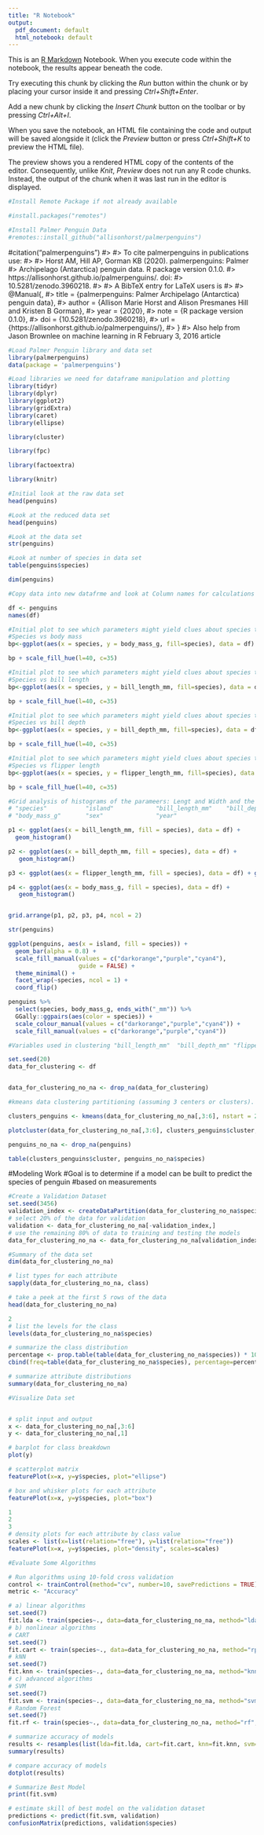 ```yaml
---
title: "R Notebook"
output:
  pdf_document: default
  html_notebook: default
---
```


This is an [R Markdown](http://rmarkdown.rstudio.com) Notebook. When you execute code within the notebook, the results appear beneath the code. 

Try executing this chunk by clicking the *Run* button within the chunk or by placing your cursor inside it and pressing *Ctrl+Shift+Enter*. 

Add a new chunk by clicking the *Insert Chunk* button on the toolbar or by pressing *Ctrl+Alt+I*.

When you save the notebook, an HTML file containing the code and output will be saved alongside it (click the *Preview* button or press *Ctrl+Shift+K* to preview the HTML file).

The preview shows you a rendered HTML copy of the contents of the editor. Consequently, unlike *Knit*, *Preview* does not run any R code chunks. Instead, the output of the chunk when it was last run in the editor is displayed.

```r
#Install Remote Package if not already available

#install.packages("remotes")

#Install Palmer Penguin Data
#remotes::install_github("allisonhorst/palmerpenguins")

```

#citation("palmerpenguins")
#> 
#> To cite palmerpenguins in publications use:
#> 
#>   Horst AM, Hill AP, Gorman KB (2020). palmerpenguins: Palmer
#>   Archipelago (Antarctica) penguin data. R package version 0.1.0.
#>   https://allisonhorst.github.io/palmerpenguins/. doi:
#>   10.5281/zenodo.3960218.
#> 
#> A BibTeX entry for LaTeX users is
#> 
#>   @Manual{,
#>     title = {palmerpenguins: Palmer Archipelago (Antarctica) penguin data},
#>     author = {Allison Marie Horst and Alison Presmanes Hill and Kristen B Gorman},
#>     year = {2020},
#>     note = {R package version 0.1.0},
#>     doi = {10.5281/zenodo.3960218},
#>     url = {https://allisonhorst.github.io/palmerpenguins/},
#>   }
#> Also help from Jason Brownlee on machine learning in R February 3, 2016 article


```r
#Load Palmer Penguin library and data set
library(palmerpenguins)
data(package = 'palmerpenguins')
```

```r
#Load libraries we need for dataframe manipulation and plotting
library(tidyr)
library(dplyr)
library(ggplot2)
library(gridExtra)
library(caret)
library(ellipse)
```

```r
library(cluster) 

library(fpc)

library(factoextra)

library(knitr)
```


```r
#Initial look at the raw data set
head(penguins)
```

```r
#Look at the reduced data set
head(penguins)
```



```r
#Look at the data set
str(penguins)
```


```r
#Look at number of species in data set
table(penguins$species)
```
```r
dim(penguins)
```

```r
#Copy data into new datafrme and look at Column names for calculations

df <- penguins
names(df)
```


```r
#Initial plot to see which parameters might yield clues about species types
#Species vs body mass
bp<-ggplot(aes(x = species, y = body_mass_g, fill=species), data = df) + geom_boxplot() + coord_flip()

bp + scale_fill_hue(l=40, c=35)
```

```r
#Initial plot to see which parameters might yield clues about species types
#Species vs bill length
bp<-ggplot(aes(x = species, y = bill_length_mm, fill=species), data = df) + geom_boxplot() + coord_flip()

bp + scale_fill_hue(l=40, c=35)
```

```r
#Initial plot to see which parameters might yield clues about species types
#Species vs bill depth
bp<-ggplot(aes(x = species, y = bill_depth_mm, fill=species), data = df) + geom_boxplot() + coord_flip()

bp + scale_fill_hue(l=40, c=35)
```

```r
#Initial plot to see which parameters might yield clues about species types
#Species vs flipper length
bp<-ggplot(aes(x = species, y = flipper_length_mm, fill=species), data = df) + geom_boxplot() + coord_flip()

bp + scale_fill_hue(l=40, c=35)

```





```r
#Grid analysis of histograms of the parameers: Lengt and Width and the Petal Length and Width.
# "species"           "island"            "bill_length_mm"    "bill_depth_mm"     "flipper_length_mm"
# "body_mass_g"       "sex"               "year"     

p1 <- ggplot(aes(x = bill_length_mm, fill = species), data = df) +
  geom_histogram()

p2 <- ggplot(aes(x = bill_depth_mm, fill = species), data = df) +
   geom_histogram()

p3 <- ggplot(aes(x = flipper_length_mm, fill = species), data = df) + geom_histogram()

p4 <- ggplot(aes(x = body_mass_g, fill = species), data = df) +
   geom_histogram()


grid.arrange(p1, p2, p3, p4, ncol = 2)
```

```r
str(penguins)
```

```r
ggplot(penguins, aes(x = island, fill = species)) +
  geom_bar(alpha = 0.8) +
  scale_fill_manual(values = c("darkorange","purple","cyan4"),
                    guide = FALSE) +
  theme_minimal() +
  facet_wrap(~species, ncol = 1) +
  coord_flip()


```


```r
penguins %>%
  select(species, body_mass_g, ends_with("_mm")) %>%
  GGally::ggpairs(aes(color = species)) +
  scale_colour_manual(values = c("darkorange","purple","cyan4")) +
  scale_fill_manual(values = c("darkorange","purple","cyan4"))
```

```r

#Variables used in clustering "bill_length_mm"  "bill_depth_mm" "flipper_length_mm" "body_mass_g"

set.seed(20)
data_for_clustering <- df


data_for_clustering_no_na <- drop_na(data_for_clustering)

#kmeans data clustering partitioning (assuming 3 centers or clusters).

clusters_penguins <- kmeans(data_for_clustering_no_na[,3:6], nstart = 20, centers = 3)

plotcluster(data_for_clustering_no_na[,3:6], clusters_penguins$cluster, color = TRUE, shade = TRUE)

penguins_no_na <- drop_na(penguins)

table(clusters_penguins$cluster, penguins_no_na$species)


```
#Modeling Work
#Goal is to determine if a model can be built to predict the species of penguin
#based on measurements

```r
#Create a Validation Dataset
set.seed(3456)
validation_index <- createDataPartition(data_for_clustering_no_na$species, p=0.80, list=FALSE)
# select 20% of the data for validation
validation <- data_for_clustering_no_na[-validation_index,]
# use the remaining 80% of data to training and testing the models
data_for_clustering_no_na <- data_for_clustering_no_na[validation_index,]

```

```r
#Summary of the data set
dim(data_for_clustering_no_na)
```

```r
# list types for each attribute
sapply(data_for_clustering_no_na, class)
```

```r
# take a peek at the first 5 rows of the data
head(data_for_clustering_no_na)
```


```r

2
# list the levels for the class
levels(data_for_clustering_no_na$species)
```
```r

# summarize the class distribution
percentage <- prop.table(table(data_for_clustering_no_na$species)) * 100
cbind(freq=table(data_for_clustering_no_na$species), percentage=percentage)

```

```r
# summarize attribute distributions
summary(data_for_clustering_no_na)
```

```r
#Visualize Data set


# split input and output
x <- data_for_clustering_no_na[,3:6]
y <- data_for_clustering_no_na[,1]


```

```r
# barplot for class breakdown
plot(y)
```

```r

# scatterplot matrix
featurePlot(x=x, y=y$species, plot="ellipse")
```

```r
# box and whisker plots for each attribute
featurePlot(x=x, y=y$species, plot="box")
```

```r

1
2
3
# density plots for each attribute by class value
scales <- list(x=list(relation="free"), y=list(relation="free"))
featurePlot(x=x, y=y$species, plot="density", scales=scales)
```

```r
#Evaluate Some Algorithms

# Run algorithms using 10-fold cross validation
control <- trainControl(method="cv", number=10, savePredictions = TRUE)
metric <- "Accuracy"


```

```r

# a) linear algorithms
set.seed(7)
fit.lda <- train(species~., data=data_for_clustering_no_na, method="lda", metric=metric, trControl=control)
# b) nonlinear algorithms
# CART
set.seed(7)
fit.cart <- train(species~., data=data_for_clustering_no_na, method="rpart", metric=metric, trControl=control)
# kNN
set.seed(7)
fit.knn <- train(species~., data=data_for_clustering_no_na, method="knn", metric=metric, trControl=control)
# c) advanced algorithms
# SVM
set.seed(7)
fit.svm <- train(species~., data=data_for_clustering_no_na, method="svmRadial", metric=metric, trControl=control)
# Random Forest
set.seed(7)
fit.rf <- train(species~., data=data_for_clustering_no_na, method="rf", metric=metric, trControl=control)
```

```r
# summarize accuracy of models
results <- resamples(list(lda=fit.lda, cart=fit.cart, knn=fit.knn, svm=fit.svm, rf=fit.rf))
summary(results)
```
```r

# compare accuracy of models
dotplot(results)
```

```r
# Summarize Best Model
print(fit.svm)

```

```r

# estimate skill of best model on the validation dataset
predictions <- predict(fit.svm, validation)
confusionMatrix(predictions, validation$species)

```


